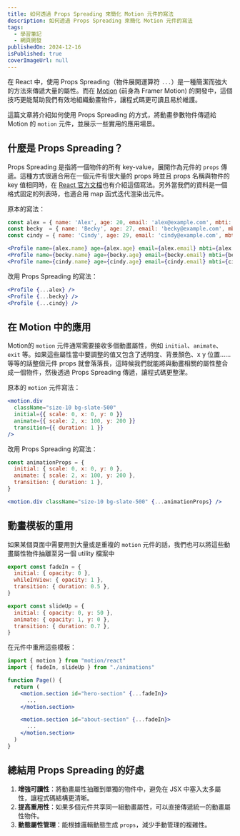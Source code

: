 ```yaml
---
title: 如何透過 Props Spreading 來簡化 Motion 元件的寫法
description: 如何透過 Props Spreading 來簡化 Motion 元件的寫法
tags:
  - 學習筆記
  - 網頁開發
publishedOn: 2024-12-16
isPublished: true
coverImageUrl: null
---
```


在 React 中，使用 Props Spreading（物件展開運算符 `...`）是一種簡潔而強大的方法來傳遞大量的屬性。而在 [Motion](https://motion.dev/) (前身為 Framer Motion) 的開發中，這個技巧更能幫助我們有效地組織動畫物件，讓程式碼更可讀且易於維護。

這篇文章將介紹如何使用 Props Spreading 的方式，將動畫參數物件傳遞給 Motion 的 `motion` 元件，並展示一些實用的應用場景。

## 什麼是 Props Spreading？

Props Spreading 是指將一個物件的所有 key-value，展開作為元件的 `props` 傳遞。這種方式很適合用在一個元件有很大量的 props 時並且 props 名稱與物件的 key 值相同時，在 [React 官方文檔](https://react.dev/learn/passing-props-to-a-component#forwarding-props-with-the-jsx-spread-syntax)也有介紹這個寫法。另外當我們的資料是一個格式固定的列表時，也適合用 map 函式迭代渲染出元件。  

原本的寫法：

```jsx
const alex = { name: 'Alex', age: 20, email: 'alex@example.com', mbti: 'ISFJ'}
const becky  = { name: 'Becky', age: 27, email: 'becky@example.com', mbti: 'ISFJ' }
const cindy = { name: 'Cindy', age: 29, email: 'cindy@example.com', mbti: 'ISFJ' }

<Profile name={alex.name} age={alex.age} email={alex.email} mbti={alex.mbti} />
<Profile name={becky.name} age={becky.age} email={becky.email} mbti={becky.mbti} />
<Profile name={cindy.name} age={cindy.age} email={cindy.email} mbti={cindy.mbti} />
```

改用 Props Spreading 的寫法：

```jsx
<Profile {...alex} />
<Profile {...becky} />
<Profile {...cindy} />
```

## 在 Motion 中的應用

Motion的 `motion` 元件通常需要接收多個動畫屬性，例如 `initial`、`animate`、`exit` 等。如果這些屬性當中要調整的值又包含了透明度、背景顏色、x y 位置……等等的話整個元件 props 就會落落長，這時候我們就能將與動畫相關的屬性整合成一個物件，然後透過 Props Spreading 傳遞，讓程式碼更整潔。

原本的 `motion` 元件寫法：

```jsx
<motion.div
  className="size-10 bg-slate-500"
  initial={{ scale: 0, x: 0, y: 0 }}
  animate={{ scale: 2, x: 100, y: 200 }}
  transition={{ duration: 1 }}
/>
```

改用 Props Spreading 的寫法：

```jsx
const animationProps = {
  initial: { scale: 0, x: 0, y: 0 },
  animate: { scale: 2, x: 100, y: 200 },
  transition: { duration: 1 },
}

<motion.div className="size-10 bg-slate-500" {...animationProps} />
```

## 動畫模板的重用

如果某個頁面中需要用到大量或是重複的 `motion` 元件的話，我們也可以將這些動畫屬性物件抽離至另一個 utility 檔案中

```js filename="animations.js"
export const fadeIn = {
  initial: { opacity: 0 },
  whileInView: { opacity: 1 },
  transition: { duration: 0.5 },
}

export const slideUp = {
  initial: { opacity: 0, y: 50 },
  animate: { opacity: 1, y: 0 },
  transition: { duration: 0.7 },
}
```

在元件中重用這些模板：

```jsx
import { motion } from "motion/react"
import { fadeIn, slideUp } from "./animations"

function Page() {
  return (
    <motion.section id="hero-section" {...fadeIn}>
      ...
    </motion.section>

    <motion.section id="about-section" {...fadeIn}>
      ...
    </motion.section>
  )
}
```

## 總結用 Props Spreading 的好處

1. **增強可讀性**：將動畫屬性抽離到單獨的物件中，避免在 JSX 中塞入太多屬性，讓程式碼結構更清晰。
2. **提高重用性**：如果多個元件共享同一組動畫屬性，可以直接傳遞統一的動畫屬性物件。
3. **動態屬性管理**：能根據邏輯動態生成 `props`，減少手動管理的複雜性。
